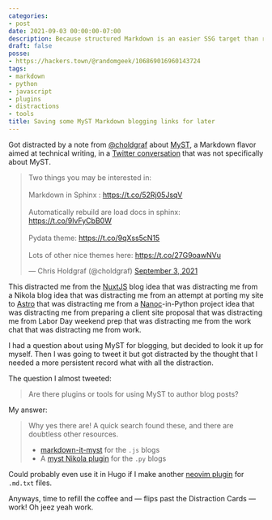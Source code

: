 ```yaml
---
categories:
- post
date: 2021-09-03 00:00:00-07:00
description: Because structured Markdown is an easier SSG target than reStructuredText
draft: false
posse:
- https://hackers.town/@randomgeek/106869016960143724
tags:
- markdown
- python
- javascript
- plugins
- distractions
- tools
title: Saving some MyST Markdown blogging links for later
---
```


Got distracted by a note from [@choldgraf][choldgraf] about [MyST][myst], a Markdown flavor
aimed at technical writing, in a [Twitter conversation][tweet-thread] that was not
specifically about MyST.

<blockquote class="twitter-tweet"><p lang="en" dir="ltr">Two things you may be interested in:<br /><br />Markdown in Sphinx : <a href="https://t.co/52Rj05JsqV">https://t.co/52Rj05JsqV</a><br /><br />Automatically rebuild are load docs in sphinx: <a href="https://t.co/9lvFyCbB0W">https://t.co/9lvFyCbB0W</a><br /><br />Pydata theme: <a href="https://t.co/9qXss5cN15">https://t.co/9qXss5cN15</a><br /><br />Lots of other nice themes here: <a href="https://t.co/27G9oawNVu">https://t.co/27G9oawNVu</a></p>&mdash; Chris Holdgraf (@choldgraf) <a href="https://twitter.com/choldgraf/status/1433802076438482949?ref_src=twsrc%5Etfw">September 3, 2021</a></blockquote> <script async src="https://platform.twitter.com/widgets.js" charset="utf-8"></script>

This distracted me from the [NuxtJS][nuxtjs] blog idea that was distracting me from a
Nikola blog idea that was distracting me from an attempt at porting my
site to [Astro][astro] that was distracting me from a [Nanoc][nanoc]-in-Python project
idea that was distracting me from preparing a client site proposal that was
distracting me from Labor Day weekend prep that was distracting me from the
work chat that was distracting me from work.

I had a question about using MyST for blogging, but decided to look it up for
myself. Then I was going to tweet it but got distracted by the thought that I
needed a more persistent record what with all the distraction.

The question I almost tweeted:

> Are there plugins or tools for using MyST to author blog posts?

My answer:

> Why yes there are! A quick search found these, and there are doubtless
> other resources.
>
> - [markdown-it-myst][] for the `.js` blogs
> - A [myst Nikola plugin][myst-nikola-plugin] for the `.py` blogs

Could probably even use it in Hugo if I make another
[neovim plugin][neovim-plugin] for `.md.txt` files.

Anyways, time to refill the coffee and — flips past the Distraction Cards
— work! Oh jeez yeah work.

[tweet-thread]: https://twitter.com/willmcgugan/status/1433735471323099139
[choldgraf]: https://twitter.com/choldgraf
[myst]: https://myst-parser.readthedocs.io/en/latest/
[nuxtjs]: https://nuxtjs.org/
[nanoc]: https://nanoc.app
[astro]: https://astro.build
[markdown-it-myst]: https://github.com/executablebooks/markdown-it-myst
[myst-nikola-plugin]: https://plugins.getnikola.com/v8/myst/
[neovim-plugin]: /post/2021/08/trying-a-thing-with-neovim
